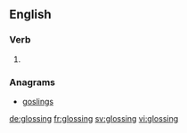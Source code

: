 ==English==

===Verb===
{{head|en|present participle}}

# {{present participle of|gloss|lang=en}}

===Anagrams===
* [[goslings#English|goslings]]

[[de:glossing]]
[[fr:glossing]]
[[sv:glossing]]
[[vi:glossing]]